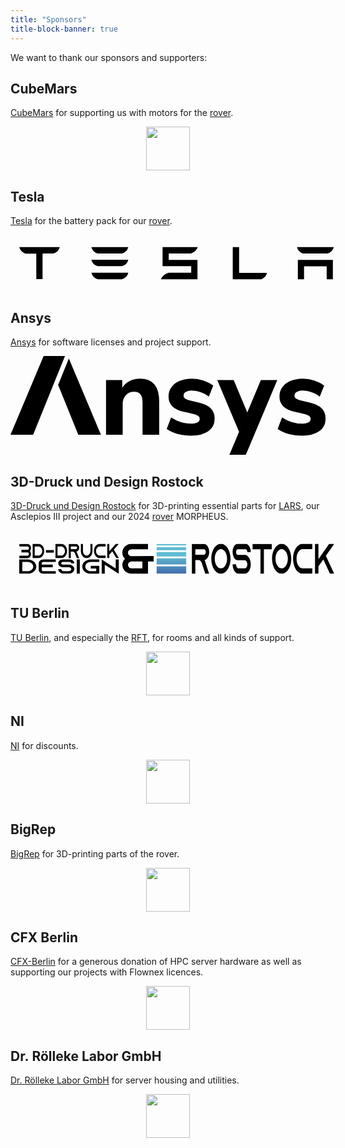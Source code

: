 ---
title: "Sponsors"
title-block-banner: true
---

We want to thank our sponsors and supporters:

## CubeMars

[CubeMars](https://www.cubemars.com/) for supporting us with motors for the [rover](/projects/Rover/).

<a href="https://www.cubemars.com/" target="_blank">
    <img src="sponsors_images/CUBE_MARS_LOGO.png" style="display: block; margin: 0 auto; height: 5em;"/>
</a>

## Tesla

[Tesla](https://www.tesla.com/en_eu) for the battery pack for our [rover](/projects/Rover/).

<svg class="tds-icon tds-icon-logo-wordmark tds-site-logo-icon" viewBox="0 0 342 35" xmlns="http://www.w3.org/2000/svg" style="height: 4.5em; padding: 1em; width: 100%;"><path d="M0 .1a9.7 9.7 0 0 0 7 7h11l.5.1v27.6h6.8V7.3L26 7h11a9.8 9.8 0 0 0 7-7H0zm238.6 0h-6.8v34.8H263a9.7 9.7 0 0 0 6-6.8h-30.3V0zm-52.3 6.8c3.6-1 6.6-3.8 7.4-6.9l-38.1.1v20.6h31.1v7.2h-24.4a13.6 13.6 0 0 0-8.7 7h39.9v-21h-31.2v-7h24zm116.2 28h6.7v-14h24.6v14h6.7v-21h-38zM85.3 7h26a9.6 9.6 0 0 0 7.1-7H78.3a9.6 9.6 0 0 0 7 7zm0 13.8h26a9.6 9.6 0 0 0 7.1-7H78.3a9.6 9.6 0 0 0 7 7zm0 14.1h26a9.6 9.6 0 0 0 7.1-7H78.3a9.6 9.6 0 0 0 7 7zM308.5 7h26a9.6 9.6 0 0 0 7-7h-40a9.6 9.6 0 0 0 7 7z" fill="var(--bs-body-color)"></path></svg>


## Ansys

[Ansys](https://www.ansys.com) for software licenses and project support.

<svg id="Ansys_logo" data-name="Ansys logo" xmlns="http://www.w3.org/2000/svg" role="img" width="207.209" height="65.5" viewBox="0 0 207.209 65.5" style="width:100%;"><title>Ansys Logo</title><path id="Path_12755" data-name="Path 12755" d="M1282.419,187.015l-21.79,51.76h14.879l20.98-51.76Z" transform="translate(-1260.629 -187.015)" fill="#ffb71b"></path><path id="Path_12756" data-name="Path 12756" d="M1318.864,196.986q3.118,3.777,3.12,11.4V230.1h-10.955V208.9q0-3.669-1.341-5.354a5.005,5.005,0,0,0-4.172-1.688,7.157,7.157,0,0,0-5.476,2.2,8.208,8.208,0,0,0-2.07,5.867V230.1h-10.953V194.09h10.662v5.133a12.506,12.506,0,0,1,4.9-4.471,14.652,14.652,0,0,1,6.78-1.541q6.385,0,9.505,3.775" transform="translate(-1224.172 -178.295)" style="fill: var(--bs-body-color);"></path><path id="Path_12757" data-name="Path 12757" d="M1310.85,229.546a22.192,22.192,0,0,1-7.074-3.264l2.9-7.627a24.215,24.215,0,0,0,6.385,3.081,23.283,23.283,0,0,0,7.038,1.1,7.741,7.741,0,0,0,3.953-.845,2.584,2.584,0,0,0,1.414-2.309,2.415,2.415,0,0,0-.981-2.053,10.3,10.3,0,0,0-3.663-1.319l-5.8-1.322q-5.152-1.17-7.581-3.628a9.132,9.132,0,0,1-2.429-6.712,9.644,9.644,0,0,1,1.922-5.939,12.71,12.71,0,0,1,5.439-4.032,20.689,20.689,0,0,1,8.019-1.466,24.208,24.208,0,0,1,7.471,1.172,22.911,22.911,0,0,1,6.528,3.3l-2.9,7.331a19.475,19.475,0,0,0-11.174-3.958,7.676,7.676,0,0,0-3.989.881,2.762,2.762,0,0,0-1.448,2.492,2.174,2.174,0,0,0,.867,1.834,9.425,9.425,0,0,0,3.048,1.245l6.021,1.394q5.445,1.246,7.943,3.777a9.32,9.32,0,0,1,2.505,6.856,9.55,9.55,0,0,1-4.1,8.176q-4.1,2.972-11.282,2.971a33.716,33.716,0,0,1-9.031-1.136" transform="translate(-1201.016 -178.295)" style="fill: var(--bs-body-color);"></path><path id="Path_12758" data-name="Path 12758" d="M1341.487,229.546a22.211,22.211,0,0,1-7.073-3.264l2.9-7.627a24.163,24.163,0,0,0,6.383,3.081,23.272,23.272,0,0,0,7.035,1.1,7.738,7.738,0,0,0,3.956-.845,2.578,2.578,0,0,0,1.412-2.309,2.414,2.414,0,0,0-.979-2.053,10.294,10.294,0,0,0-3.663-1.319l-5.8-1.322q-5.155-1.17-7.578-3.628a9.124,9.124,0,0,1-2.431-6.712,9.646,9.646,0,0,1,1.922-5.939,12.706,12.706,0,0,1,5.442-4.032,20.675,20.675,0,0,1,8.014-1.466,24.192,24.192,0,0,1,7.474,1.172,22.85,22.85,0,0,1,6.528,3.3l-2.9,7.331a19.469,19.469,0,0,0-11.172-3.958,7.691,7.691,0,0,0-3.991.881,2.764,2.764,0,0,0-1.451,2.492,2.172,2.172,0,0,0,.872,1.834,9.406,9.406,0,0,0,3.046,1.245l6.023,1.394q5.438,1.246,7.943,3.777a9.329,9.329,0,0,1,2.5,6.856,9.546,9.546,0,0,1-4.1,8.176q-4.1,2.972-11.28,2.971a33.7,33.7,0,0,1-9.033-1.136" transform="translate(-1158.689 -178.295)" style="fill: var(--bs-body-color);"></path><path id="Path_12759" data-name="Path 12759" d="M1280.838,187.693l-7.052,17.4,13.267,32.732h14.889Z" transform="translate(-1242.451 -186.061)" style="fill: var(--bs-body-color);"></path><path id="Union_1" data-name="Union 1" d="M7.982,49.162,19.7,21.316,14.337,34.062,0,0H10.81l8.934,21.22L28.678,0H39.486L18.793,49.162Z" transform="translate(136.01 15.838)" style="fill: var(--bs-body-color);" stroke="rgba(0,0,0,0)" stroke-miterlimit="10" stroke-width="1"></path></svg>


## 3D-Druck und Design Rostock

[3D-Druck und Design Rostock](https://3ddruckrostock.de/) for 3D-printing essential parts for [LARS](/projects/Lars/), our Asclepios III project and our 2024 [rover](/projects/Rover/) MORPHEUS.

<svg xmlns="http://www.w3.org/2000/svg" xmlns:xlink="http://www.w3.org/1999/xlink" id="Ebene_1" data-name="Ebene 1" viewBox="0 0 726.18 68.91" style="height: 4.5em; padding: 1em; width: 100%;"><defs><style>path,rect,polygon{fill: var(--bs-body-color);}.cls-1{fill:none;}.cls-2{clip-path:url(#clip-path);}.cls-3{clip-path:url(#clip-path-2);}.cls-4{fill:url(#Unbenannter_Verlauf_2);}</style><clipPath id="clip-path" transform="translate(-63.7 -268.91)"><rect class="cls-1" x="63.7" y="268.91" width="726.18" height="68.91"></rect></clipPath><clipPath id="clip-path-2" transform="translate(-63.7 -268.91)"><path class="cls-1" d="M379.94,337.82h68.91V320.59H379.94Zm0-21.49h68.91v-14H379.94Zm0-18.23h68.91V287.78H379.94Zm0-14.59h68.91v-6.89H379.94Zm0-11.15h68.91v-3.45H379.94Z"></path></clipPath><linearGradient id="Unbenannter_Verlauf_2" x1="5.51" y1="597.1" x2="6.51" y2="597.1" gradientTransform="translate(-33818.71 400.21) rotate(-90) scale(57.23 57.23)" gradientUnits="userSpaceOnUse"><stop offset="0" stop-color="#354e9d"></stop><stop offset="1" stop-color="#5fbcd3"></stop></linearGradient></defs><g class="cls-2"><path d="M90.77,278.7c0-5.34-3.52-9.65-7.88-9.65H64v5.86H82.89c1.72,0,3.14,1.73,3.14,3.84s-1.34,3.75-3,3.84H68.8v5.86H83c1.65.09,2.95,1.78,2.95,3.84s-1.42,3.84-3.14,3.84H64V302H82.85c4.36,0,7.88-4.31,7.88-9.65a10.91,10.91,0,0,0-2.21-6.75,10.91,10.91,0,0,0,2.21-6.75Z" transform="translate(-63.7 -268.91)"></path><path d="M94.6,268.91v32.8H108a12.1,12.1,0,0,0,9.41-4.83c.27-.32.54-.65.77-1a18.56,18.56,0,0,0,3.17-10.59c0-9-6-16.35-13.39-16.35Zm4.75,5.9H108c4.74,0,8.61,4.74,8.61,10.55S112.7,295.9,108,295.9H99.35Z" transform="translate(-63.7 -268.91)"></path><rect x="61.52" y="14.38" width="18.14" height="5.86"></rect><path d="M147.19,268.91v32.8h13.4a12.1,12.1,0,0,0,9.41-4.83c.27-.32.54-.65.77-1A18.57,18.57,0,0,0,174,285.31c0-9-6-16.35-13.4-16.35Zm4.75,5.9h8.61c4.74,0,8.61,4.74,8.61,10.55s-3.87,10.54-8.61,10.54h-8.61Z" transform="translate(-63.7 -268.91)"></path><path d="M195.61,286.57h0a5.36,5.36,0,0,0,2.07-.7,9.19,9.19,0,0,0,4.21-8.06,9.87,9.87,0,0,0-2.11-6.23,6.6,6.6,0,0,0-5.09-2.58H177.77v32.8h4.79V286.72h4.78a4.65,4.65,0,0,1,4.06,2.81l.11.28,2.57,6.14,2.45,5.85h5.36L199.44,296Zm-13.05-5.66v-6.05h12.13a2.22,2.22,0,0,1,1.72.84,3.45,3.45,0,0,1,.73,2.16,3.07,3.07,0,0,1-1.45,2.72,2,2,0,0,1-1,.28Z" transform="translate(-63.7 -268.91)"></path><path d="M227.76,268.91v16.4c0,5.81-3.87,10.54-8.61,10.54s-8.61-4.73-8.61-10.54v-16.4h-4.79v16.4c0,9,6,16.4,13.4,16.4s13.39-7.36,13.39-16.4v-16.4Z" transform="translate(-63.7 -268.91)"></path><path d="M249.39,274.77h13.39v-5.86H249.39c-7.39,0-13.4,7.36-13.4,16.4s6,16.4,13.4,16.4h13.39v-5.86H249.39c-4.75,0-8.62-4.73-8.62-10.54s3.87-10.54,8.62-10.54" transform="translate(-63.7 -268.91)"></path><polygon points="229.7 0 222.62 0 215.16 8.39 211.6 12.37 207.66 16.77 207.66 0 202.87 0 202.87 32.8 207.66 32.8 207.66 24.69 214.43 17.15 223.69 32.8 229.59 32.8 217.99 13.17 229.7 0"></polygon><path d="M322.81,297.34a8.06,8.06,0,1,1,0-16.09h37.71V268.91H322.81c-11.81,0-21.42,9.08-21.42,20.24a19.78,19.78,0,0,0,6.06,14.22,19.74,19.74,0,0,0-6.06,14.21c0,11.16,9.61,20.24,21.42,20.24h37.71V309.49h13.06V297.05Zm24.76,28.14H322.91a8.06,8.06,0,1,1,0-16.09h24.66Z" transform="translate(-63.7 -268.91)"></path><path d="M63.7,304.74v33H83.35a21.25,21.25,0,0,0,13.81-4.86c.39-.33.78-.66,1.12-1a14.92,14.92,0,0,0,4.66-10.66c0-9.11-8.82-16.47-19.65-16.47Zm7,5.95H83.29c7,0,12.63,4.76,12.63,10.62s-5.67,10.61-12.63,10.61H70.66Z" transform="translate(-63.7 -268.91)"></path><path d="M119.22,310.64H147.9v-5.9H119.22c-5.84,0-10.56,4-10.56,8.92v15.2c0,4.9,4.72,8.91,10.56,8.91H147.9v-5.89H119.22c-2,0-3.6-1.37-3.6-3v-6.23h25.26v-5.9H115.62v-3.07c0-1.65,1.63-3,3.6-3" transform="translate(-63.7 -268.91)"></path><path d="M190.68,313.85v-.19c0-4.91-4.78-8.92-10.61-8.92H164.12c-5.83,0-10.55,4-10.55,8.92v.19a7.89,7.89,0,0,0,1.85,5,9,9,0,0,0,1.35,1.41,11.59,11.59,0,0,0,7.35,2.51h14.15c3,0,5.45,2,5.45,4.53s-2.47,4.53-5.45,4.53H166c-3,0-5.39-2-5.39-4.53h-7c0,5.75,5.56,10.42,12.41,10.42h12.29c6.85,0,12.41-4.67,12.41-10.42a9.49,9.49,0,0,0-2.81-6.61c-.17-.14-.28-.28-.45-.43a13.49,13.49,0,0,0-9.15-3.39H164.12a3.37,3.37,0,0,1-3.59-3v-.19a3.37,3.37,0,0,1,3.59-3h15.95a3.37,3.37,0,0,1,3.59,3v.19Z" transform="translate(-63.7 -268.91)"></path><rect x="132.59" y="35.83" width="7.02" height="33.03"></rect><path d="M228.57,310.64h19.64v-5.9H228.57c-10.84,0-19.65,7.41-19.65,16.52s8.81,16.51,19.65,16.51h19.64V319.65H228.57v5.9H241.2v6.33H228.57c-7,0-12.63-4.77-12.63-10.62s5.67-10.62,12.63-10.62" transform="translate(-63.7 -268.91)"></path><polygon points="222.41 35.83 222.41 56.88 197.15 40.5 190.13 35.97 190.13 68.91 197.15 68.91 197.15 48.01 222.41 64.38 229.42 68.91 229.42 35.88 222.41 35.83"></polygon><path d="M491.2,306h0a8,8,0,0,0,3.42-1.47c4.11-2.95,7-9.44,7-16.91a25.08,25.08,0,0,0-3.48-13.17C496,271.07,493,269,489.69,269h-28v68.81h7.91V306.17h7.9c2.85,0,5.32,2.36,6.71,5.9l.19.59,4.24,12.87,4,12.29h8.86l-4.05-12.29Zm-21.56-12V281.3h20.05a3.47,3.47,0,0,1,2.84,1.77,8.39,8.39,0,0,1,1.21,4.52c0,2.46-.95,4.72-2.41,5.7a2.66,2.66,0,0,1-1.64.59Z" transform="translate(-63.7 -268.91)"></path><path d="M528.59,268.91c-12.21,0-22.14,15.43-22.14,34.41s9.93,34.4,22.14,34.4,22.13-15.43,22.13-34.4-9.92-34.41-22.13-34.41m0,56.53c-7.85,0-14.23-9.93-14.23-22.12s6.38-22.12,14.23-22.12,14.23,9.93,14.23,22.12-6.39,22.12-14.23,22.12" transform="translate(-63.7 -268.91)"></path><path d="M597.4,287.88v-.39c0-10.22-5.37-18.58-11.95-18.58h-18c-6.58,0-11.89,8.36-11.89,18.58v.39a25.83,25.83,0,0,0,2.08,10.52,18.54,18.54,0,0,0,1.52,3c2.15,3.24,5.06,5.21,8.29,5.21h15.94c3.35,0,6.13,4.23,6.13,9.44s-2.78,9.44-6.13,9.44H569.57c-3.35,0-6.07-4.23-6.07-9.44h-7.9c0,12,6.26,21.72,14,21.72h13.86c7.71,0,14-9.73,14-21.72a30,30,0,0,0-3.16-13.76c-.19-.3-.31-.59-.5-.89-2.53-4.32-6.2-7.08-10.31-7.08H567.49c-2.22,0-4-2.85-4-6.29v-.39c0-3.44,1.83-6.29,4-6.29h18c2.21,0,4,2.85,4,6.29V288Z" transform="translate(-63.7 -268.91)"></path><polygon points="537.94 0.1 537.94 12.39 556.1 12.39 556.1 68.91 564 68.91 564 12.39 582.15 12.39 582.15 0.1 537.94 0.1"></polygon><path d="M668.69,268.91c-12.21,0-22.14,15.43-22.14,34.41s9.93,34.4,22.14,34.4,22.14-15.43,22.14-34.4-9.93-34.41-22.14-34.41m0,56.53c-7.84,0-14.23-9.93-14.23-22.12s6.39-22.12,14.23-22.12,14.23,9.93,14.23,22.12-6.39,22.12-14.23,22.12" transform="translate(-63.7 -268.91)"></path><path d="M717.14,281.2h22.14V268.91H717.14c-12.21,0-22.14,15.43-22.14,34.41s9.93,34.4,22.14,34.4h22.14V325.44H717.14c-7.84,0-14.23-9.93-14.23-22.12s6.39-22.12,14.23-22.12" transform="translate(-63.7 -268.91)"></path><polygon points="726.18 0 714.48 0 702.14 17.6 696.26 25.95 689.75 35.19 689.75 0 681.84 0 681.84 68.81 689.75 68.81 689.75 51.81 700.94 35.98 716.25 68.81 725.99 68.81 706.83 27.62 726.18 0"></polygon></g><g class="cls-3"><rect class="cls-4" x="316.24" width="68.91" height="68.91"></rect></g></svg>



## TU Berlin

[TU Berlin](https://tu.berlin/), and especially the [RFT](https://www.tu.berlin/en/raumfahrttechnik), for rooms and all kinds of support.

<a href="https://tu.berlin/" target="_blank">
    <img src="sponsors_images/logo_tu_berlin.png" style="display: block; margin: 0 auto; height: 5em;"/>
</a>


## NI

[NI](https://www.ni.com/de-de.html) for discounts.

<a href="https://www.ni.com/de-de.html" target="_blank">
    <img src="sponsors_images/logo_ni.webp" style="display: block; margin: 0 auto; height: 5em;"/>
</a>


## BigRep

[BigRep](https://bigrep.com/) for 3D-printing parts of the rover.

<a href="https://bigrep.com/" target="_blank">
    <img src="sponsors_images/bigrep_logo.png" style="display: block; margin: 0 auto; height: 5em;"/>
</a>


## CFX Berlin

[CFX-Berlin](https://www.cfx-berlin.de/) for a generous donation of HPC server hardware as well as supporting our projects with Flownex licences.

<a href="https://www.cfx-berlin.de/" target="_blank">
    <img src="sponsors_images/cfx-berlin.png" style="display: block; margin: 0 auto; height: 5em;"/>
</a>

## Dr. Rölleke Labor GmbH

[Dr. Rölleke Labor GmbH](https://www.dr-roelleke.de/) for server housing and utilities.

<a href="https://www.dr-roelleke.de/" target="_blank">
    <img src="sponsors_images/dr_roelleke_labor_gmbh.gif" style="display: block; margin: 0 auto; height: 5em;"/>
</a>

